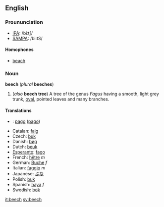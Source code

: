 ==English==
===Proununciation===
*[[w:IPA|IPA]]: /biːtʃ/
*[[w:SAMPA|SAMPA]]: /bi:tS/

====Homophones====
*[[beach]]

===Noun===
'''beech''' (''plural'' '''beeches''')

#(''also'' '''beech tree''') A tree of the genus ''Fagus'' having a smooth, light grey trunk, [[oval]], pointed leaves and many branches.

====Translations====
*{{eu}}: [[pago]] ([http://eu.wiktionary.org/wiki/pago pago])
*Catalan: [[faig]]
*Czech: [[buk]]
*Danish: [[bøg]]
*Dutch: [[beuk#Dutch|beuk]]
*[[Esperanto]]: [[fago]]
*French: [[hêtre]] ''m''
*German: [[Buche]] ''f''
*Italian: [[faggio]] ''m''
*Japanese: [[ぶな]]
*Polish: [[buk]]
*Spanish: [[haya]] ''f''
*Swedish: [[bok#Swedish|bok]]
[[it:beech]]
[[sv:beech]]